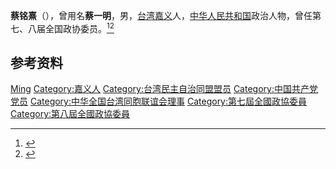 '''蔡铭熹'''（{{bd|1928年|8月|2000年|4月28日}}），曾用名'''蔡一明'''，男，[[台湾|台湾]][[嘉义|嘉义]]人，[[中华人民共和国|中华人民共和国]]政治人物，曾任第七、八届全国政协委员。<ref>{{Cite book|title=历届全国政协委员人名辞典|author=|publisher=中国国际广播出版社|year=1996|isbn=9787507813746|location=北京|pages=}}</ref><ref>{{Cite book|title=中华人民共和国职官志|author=何虎生, 李耀东, 向常福主编|publisher=中国社会出版社|year=2003|isbn=9787800883934|location=北京|pages=}}</ref>

== 参考资料 ==
{{reflist}}

{{Navboxes
| title  = 蔡铭熹在[[台湾民主自治同盟|台湾民主自治同盟]]的职务
| list1  =
{{台湾民主自治同盟第三届总部理事会}}
}}
{{Navboxes
| title  = 蔡铭熹在[[中华全国台湾同胞联谊会|中华全国台湾同胞联谊会]]的职务
| list1  =
{{中华全国台湾同胞联谊会第三届理事会}}
{{中华全国台湾同胞联谊会第四届理事会}}
}}

{{Authority control}}
{{DEFAULTSORT:Cai蔡}}
[[Category:蔡姓|Ming]]
[[Category:嘉义人|Category:嘉义人]]
[[Category:台湾民主自治同盟盟员|Category:台湾民主自治同盟盟员]]
[[Category:中国共产党党员|Category:中国共产党党员]]
[[Category:中华全国台湾同胞联谊会理事|Category:中华全国台湾同胞联谊会理事]]
[[Category:第七屆全國政協委員|Category:第七屆全國政協委員]]
[[Category:第八屆全國政協委員|Category:第八屆全國政協委員]]

{{中国人物小作品}}